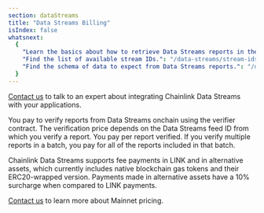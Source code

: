 ```yaml
---
section: dataStreams
title: "Data Streams Billing"
isIndex: false
whatsnext:
  {
    "Learn the basics about how to retrieve Data Streams reports in the Getting Started guide.": "/data-streams/getting-started",
    "Find the list of available stream IDs.": "/data-streams/stream-ids",
    "Find the schema of data to expect from Data Streams reports.": "/data-streams/reference/report-schema",
  }
---
```



<Aside type="note" title="Talk to an expert">
  <a href="https://chainlinkcommunity.typeform.com/datastreams?#ref_id=docs">Contact us</a> to talk to an expert about
  integrating Chainlink Data Streams with your applications.
</Aside>

You pay to verify reports from Data Streams onchain using the verifier contract. The verification price depends on the Data Streams feed ID from which you verify a report. You pay per report verified. If you verify multiple reports in a batch, you pay for all of the reports included in that batch.

Chainlink Data Streams supports fee payments in LINK and in alternative assets, which currently includes native blockchain gas tokens and their ERC20-wrapped version. Payments made in alternative assets have a 10% surcharge when compared to LINK payments.

[Contact us](https://chainlinkcommunity.typeform.com/datastreams?#ref_id=docs) to learn more about Mainnet pricing.
